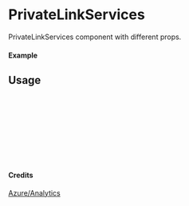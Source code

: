 
<Meta of={PrivateLinkServices} title="Azure/Analytics/PrivateLinkServices" />

# PrivateLinkServices

PrivateLinkServices component with different props.

#### Example

<Canvas of={PrivateLinkServices.Primary} />

## Usage

```ts
import { PrivateLinkServices } from "yadl-ui";

const Example = () => {
  return (
      <PrivateLinkServices />
  );
};

export default Example;
```

#### Credits
[Azure/Analytics](https://learn.microsoft.com/en-us/azure/architecture/icons/)
